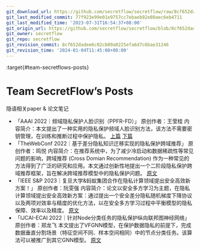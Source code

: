 ```yaml
---
git_download_url: https://github.com/secretflow/secretflow/raw/8cf652dadee6c02cb09a0225efa6d7c6bae31246/docs/awesome-pets/tutorials/posts.md
git_last_modified_commit: 77f923e99e01e9757cc7ebaeb92e80aec6eb4711
git_last_modified_time: '2023-07-31T16:54:37+08:00'
git_origin_url: https://github.com/secretflow/secretflow/blob/8cf652dadee6c02cb09a0225efa6d7c6bae31246/docs/awesome-pets/tutorials/posts.md
git_owner: secretflow
git_repo: secretflow
git_revision_commit: 8cf652dadee6c02cb09a0225efa6d7c6bae31246
git_revision_time: '2024-01-04T11:45:08+08:00'
---
```


:target{#team-secretflows-posts}

# Team SecretFlow’s Posts

隐语相关paper & 论文笔记

- 「AAAI 2022｜频域隐私保护人脸识别（PPFR-FD）」
  原创作者：王莹桂
  内容简介：本文提出了一种实用的隐私保护频域人脸识别方法，该方法不需要密钥管理，在训练和推断过程中保护隐私。
  [上篇](https://mp.weixin.qq.com/s/sz5hzjxpQcRZui7C8PanGA)  [下篇](https://mp.weixin.qq.com/s/wLQAScgaeh1c7vbvZM2WdQ)
- 「TheWebConf 2022｜基于差分隐私知识迁移实现的隐私保护跨域推荐」
  原创作者：鸣悦
  内容简介：在推荐系统中，为了减少冷启动和数据稀疏性等常见问题的影响，跨域推荐 (Cross Domian Recommendation) 作为一种常见的方法得到了广泛的研究和应用。本文通过创新性地提出一个二阶段隐私保护跨域推荐框架，旨在解决跨域推荐模型中的隐私保护问题。
  [原文](https://mp.weixin.qq.com/s/d3brmq2PjUbm5V2OeYKc6w)
- 「IEEE S\&P 2023｜复旦大学&蚂蚁集团合作在隐私计算领域提出安全高效新方案！」
  原创作者：阮雯强
  内容简介：论文以安全多方学习为主题，在隐私计算领域提出安全高效新方案：通过提出一个安全差分隐私随机梯度下降协议以及两项对效率与精度的优化方法，以在安全多方学习过程中平衡模型的隐私保障、效率以及精度。
  [原文](https://mp.weixin.qq.com/s/jgXyBQz0PfHKJKWKh-XrzQ)
- 「IJCAI-ECAI 2022｜针对Node分类任务的隐私保护纵向联邦图神经网络」
  原创作者：郑龙飞
  本文提出了VFGNN模型，在保护数据隐私的前提下，完成数据垂直分割场景（特征空间不同、样本空间相同）中的节点分类任务。该算法可以被推广到其它GNN模型。
  [原文](https://mp.weixin.qq.com/s/0-II0_zWzV31RqjzgESPFw)
